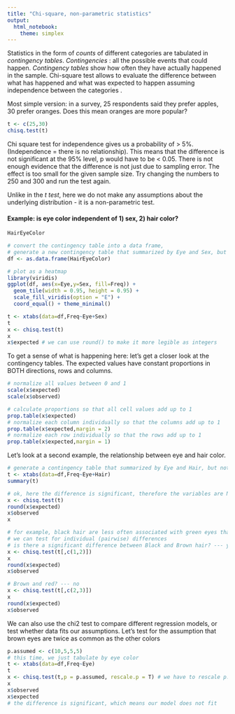 ```yaml
---
title: "Chi-square, non-parametric statistics"
output: 
  html_notebook: 
    theme: simplex
---
```

Statistics in the form of *counts* of different categories are tabulated in *contingency tables*. *Contingencies* : all the possible events that could happen. *Contingency tables* show how often they have actually happened in the sample. Chi-square test allows to evaluate the difference between what has happened and what was expected to happen assuming independence between the categories .


Most simple version: in a survey, 25 respondents said they prefer apples, 30 prefer oranges.
Does this mean oranges are more popular?

```r
t <- c(25,30)
chisq.test(t)
```
Chi square test for independence gives us a probability of > 5%. (Independence = there is no relationship).
This means that the difference is not significant at the 95% level, p would have to be < 0.05.
There is not enough evidence that the difference is not just due to sampling error.
The effect is too small for the given sample size. Try changing the numbers to 250 and 300 and run the test again.

Unlike in the *t test*, here we do not make any assumptions about the underlying distribution - it is a non-parametric test.

#### Example: is eye color independent of 1) sex, 2) hair color?
```r
HairEyeColor

# convert the contingency table into a data frame, 
# generate a new contingency table that summarized by Eye and Sex, but not Hair
df <- as.data.frame(HairEyeColor)

# plot as a heatmap
library(viridis)
ggplot(df, aes(x=Eye,y=Sex, fill=Freq)) + 
  geom_tile(width = 0.95, height = 0.95) + 
  scale_fill_viridis(option = "E") +
  coord_equal() + theme_minimal()

t <- xtabs(data=df,Freq~Eye+Sex)
t
x <- chisq.test(t)
x
x$expected # we can use round() to make it more legible as integers
```

To get a sense of what is happening here: let's get a closer look at the contingency tables. The expected values have constant proportions in BOTH directions, rows and columns.
```r
# normalize all values between 0 and 1
scale(x$expected)
scale(x$observed)

# calculate proportions so that all cell values add up to 1
prop.table(x$expected)
# normalize each column individually so that the columns add up to 1
prop.table(x$expected,margin = 2)
# normalize each row individually so that the rows add up to 1
prop.table(x$expected,margin = 1)
```

Let's look at a second example, the relationship between eye and hair color. 
```r
# generate a contingency table that summarized by Eye and Hair, but not Sex
t <- xtabs(data=df,Freq~Eye+Hair)
summary(t)

# ok, here the difference is significant, therefore the variables are NOT independent
x <- chisq.test(t)
round(x$expected)
x$observed
x

# for example, black hair are less often associated with green eyes than blond hair
# we can test for individual (pairwise) differences
# is there a significant difference between Black and Brown hair? --- yes
x <- chisq.test(t[,c(1,2)])
x
round(x$expected)
x$observed

# Brown and red? --- no
x <- chisq.test(t[,c(2,3)])
x
round(x$expected)
x$observed
```

We can also use the chi2 test to compare different regression models, or test whether data fits our assumptions. Let's test for the assumption that brown eyes are twice as common as the other colors
```r
p.assumed <- c(10,5,5,5)
# this time, we just tabulate by eye color
t <- xtabs(data=df,Freq~Eye)
t
x <- chisq.test(t,p = p.assumed, rescale.p = T) # we have to rescale p.assumed to add to 1
x
x$observed
x$expected
# the difference is significant, which means our model does not fit


```

